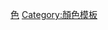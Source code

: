 {{template category |type=color |description=隸屬本分類的模板旨在為維基百科裏面一些主題相關的內容、資訊框或模板提供一致的顏色。}}

[[Category:鐵路模板|色]]
[[Category:顏色模板|Category:顏色模板]]